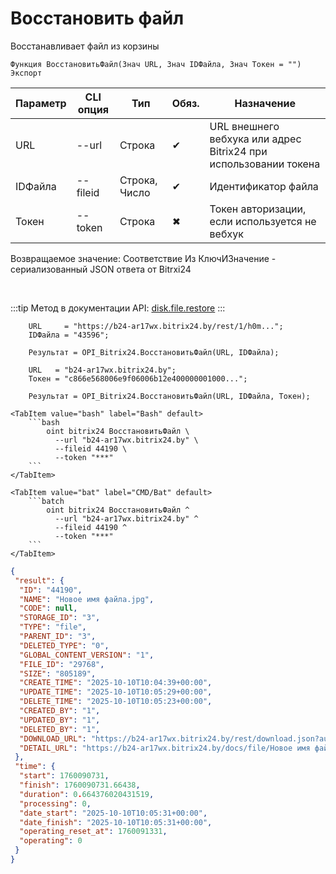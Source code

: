 ﻿---
sidebar_position: 7
description: Восстановить файл и другие функции для работы с Bitrix24 в Открытом пакете интеграций - бесплатной open-source библиотеке интеграций для 1С:Предприятие 8, OneScript и CLI
keywords: [1C, 1С, 1С:Предприятие, 1С:Предприятие 8.3, API, Интеграция, Сервисы, Обмен, OneScript, CLI, Bitrix24]
---


# Восстановить файл
 Восстанавливает файл из корзины



`Функция ВосстановитьФайл(Знач URL, Знач IDФайла, Знач Токен = "") Экспорт`

  | Параметр | CLI опция | Тип | Обяз. | Назначение |
  |-|-|-|-|-|
  | URL | --url | Строка | &#x2714; | URL внешнего вебхука или адрес Bitrix24 при использовании токена |
  | IDФайла | --fileid | Строка, Число | &#x2714; | Идентификатор файла |
  | Токен | --token | Строка | &#x2716; | Токен авторизации, если используется не вебхук |

  
  Возвращаемое значение:   Соответствие Из КлючИЗначение - сериализованный JSON ответа от Bitrxi24

<br/>

:::tip
Метод в документации API: [disk.file.restore](https://dev.1c-bitrix.ru/rest_help/disk/file/disk_file_restore.php)
:::
<br/>


```bsl title="Пример использования для 1С:Предприятие/OneScript"
    URL     = "https://b24-ar17wx.bitrix24.by/rest/1/h0m...";
    IDФайла = "43596";

    Результат = OPI_Bitrix24.ВосстановитьФайл(URL, IDФайла);

    URL   = "b24-ar17wx.bitrix24.by";
    Токен = "c866e568006e9f06006b12e400000001000...";

    Результат = OPI_Bitrix24.ВосстановитьФайл(URL, IDФайла, Токен);
```
    

 <Tabs>
  
    <TabItem value="bash" label="Bash" default>
        ```bash
            oint bitrix24 ВосстановитьФайл \
              --url "b24-ar17wx.bitrix24.by" \
              --fileid 44190 \
              --token "***"
        ```
    </TabItem>
  
    <TabItem value="bat" label="CMD/Bat" default>
        ```batch
            oint bitrix24 ВосстановитьФайл ^
              --url "b24-ar17wx.bitrix24.by" ^
              --fileid 44190 ^
              --token "***"
        ```
    </TabItem>
</Tabs>


```json title="Результат"
{
 "result": {
  "ID": "44190",
  "NAME": "Новое имя файла.jpg",
  "CODE": null,
  "STORAGE_ID": "3",
  "TYPE": "file",
  "PARENT_ID": "3",
  "DELETED_TYPE": "0",
  "GLOBAL_CONTENT_VERSION": "1",
  "FILE_ID": "29768",
  "SIZE": "805189",
  "CREATE_TIME": "2025-10-10T10:04:39+00:00",
  "UPDATE_TIME": "2025-10-10T10:05:29+00:00",
  "DELETE_TIME": "2025-10-10T10:05:23+00:00",
  "CREATED_BY": "1",
  "UPDATED_BY": "1",
  "DELETED_BY": "1",
  "DOWNLOAD_URL": "https://b24-ar17wx.bitrix24.by/rest/download.json?auth=dae6e868006e9f06006b12e40000000100000706e1c163f6b1066f38f5718e58cfb96e&token=disk%7CaWQ9NDQxOTAmXz0yeUN5Q0RTR0ZEY1QwT2tVZkpJVjNUanNJNlM3S0pqTg%3D%3D%7CImRvd25sb2FkfGRpc2t8YVdROU5EUXhPVEFtWHoweWVVTjVRMFJUUjBaRVkxUXdUMnRWWmtwSlZqTlVhbk5KTmxNM1MwcHFUZz09fGRhZTZlODY4MDA2ZTlmMDYwMDZiMTJlNDAwMDAwMDAxMDAwMDA3MDZlMWMxNjNmNmIxMDY2ZjM4ZjU3MThlNThjZmI5NmUi.GbdziIYw9ZHSAAB5T5gGwy5hggbmboYjq3UyxrJcdUk%3D",
  "DETAIL_URL": "https://b24-ar17wx.bitrix24.by/docs/file/Новое имя файла.jpg"
 },
 "time": {
  "start": 1760090731,
  "finish": 1760090731.66438,
  "duration": 0.664376020431519,
  "processing": 0,
  "date_start": "2025-10-10T10:05:31+00:00",
  "date_finish": "2025-10-10T10:05:31+00:00",
  "operating_reset_at": 1760091331,
  "operating": 0
 }
}
```
